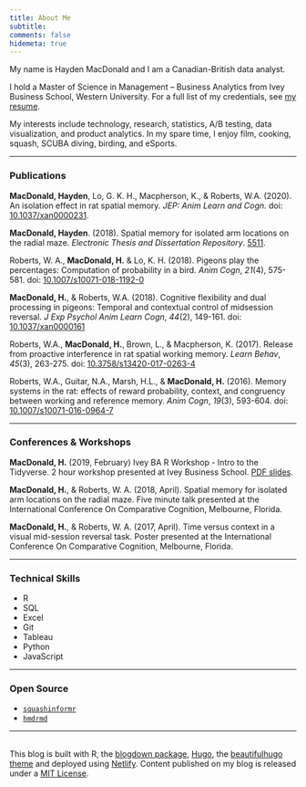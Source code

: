 ```yaml
---
title: About Me
subtitle:
comments: false
hidemeta: true
---
```


My name is Hayden MacDonald and I am a Canadian-British data analyst.  

I hold a Master of Science in Management &#8211; Business Analytics from Ivey Business School, Western University. For a full list of my credentials, see <a href="/cv.html" target="_blank">my resume</a>.  

My interests include technology, research, statistics, A/B testing, data visualization, and product analytics. In my spare time, I enjoy film, cooking, squash, SCUBA diving, birding, and eSports.  

-------

### Publications
**MacDonald, Hayden**, Lo, G. K. H., Macpherson, K., & Roberts, W.A. (2020). An isolation effect in rat spatial memory. *JEP: Anim Learn and Cogn*. doi: <a href="https://psycnet.apa.org/record/2019-72853-001" target="_blank">10.1037/xan0000231</a>.

**MacDonald, Hayden**. (2018). Spatial memory for isolated arm locations on the radial maze. *Electronic Thesis and Dissertation Repository*. <a href="https://ir.lib.uwo.ca/etd/5511" target="_blank">5511</a>.  

Roberts, W. A., **MacDonald, H.** & Lo, K. H. (2018). Pigeons play the percentages: Computation of probability in a bird. *Anim Cogn*, *21*(4), 575-581. doi: <a href="https://link.springer.com/article/10.1007%2Fs10071-018-1192-0" target="_blank">10.1007/s10071-018-1192-0</a>

**MacDonald, H.**, & Roberts, W.A. (2018). Cognitive flexibility and dual processing in pigeons: Temporal and contextual control of midsession reversal. *J Exp Psychol Anim Learn Cogn*, *44*(2), 149-161. doi: <a href="http://psycnet.apa.org/record/2018-07553-001" target="_blank">10.1037/xan0000161</a>

Roberts, W.A., **MacDonald, H.**, Brown, L., & Macpherson, K. (2017). Release from proactive interference in rat spatial working memory. *Learn Behav*, *45*(3), 263-275. doi: <a href="https://link.springer.com/article/10.3758%2Fs13420-017-0263-4" target="_blank">10.3758/s13420-017-0263-4</a>

Roberts, W.A., Guitar, N.A., Marsh, H.L., & **MacDonald, H.** (2016). Memory systems in the rat: effects of reward probability, context, and congruency between working and reference memory. *Anim Cogn*, *19*(3), 593-604. doi: <a href="https://link.springer.com/article/10.1007%2Fs10071-016-0964-7" target="_blank">10.1007/s10071-016-0964-7</a>  

-------

### Conferences & Workshops
**MacDonald, H.** (2019, February) Ivey BA R Workshop - Intro to the Tidyverse. 2 hour workshop presented at Ivey Business School. <a href="https://drive.google.com/file/d/1lW2JloOUYSpNkdT8xwR84ZDXGClAJrf5/view?usp=sharing" target="_blank">PDF slides</a>.

**MacDonald, H.**, & Roberts, W. A. (2018, April). Spatial memory for isolated arm locations on the radial maze. Five minute talk presented at the International Conference On Comparative Cognition, Melbourne, Florida.

**MacDonald, H.**, & Roberts, W. A. (2017, April). Time versus context in a visual mid-session reversal task. Poster presented at the International Conference On Comparative Cognition, Melbourne, Florida.  

----

### Technical Skills  

- R
- SQL
- Excel
- Git
- Tableau
- Python
- JavaScript

----

### Open Source

- <a href="https://github.com/HaydenMacDonald/squashinformr" target="_blank">`squashinformr`</a>
- <a href="/post/hmdrmd/" target="_blank">`hmdrmd`</a>

----
&nbsp;  
This blog is built with R, the <a href="https://github.com/rstudio/blogdown" target="_blank">blogdown package</a>, <a href="https://gohugo.io/" target="_blank">Hugo</a>, the <a href="https://themes.gohugo.io/beautifulhugo/" target="_blank">beautifulhugo theme</a> and deployed using <a href="https://www.netlify.com/" target="_blank">Netlify</a>. Content published on my blog is released under a <a href="https://github.com/HaydenMacDonald/needle-in-the-hay/blob/master/LICENSE" target="_blank">MIT License</a>.  
&nbsp;  
  
